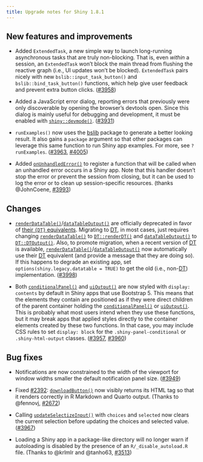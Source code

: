 ```yaml
---
title: Upgrade notes for Shiny 1.8.1
---
```


## New features and improvements

- Added `ExtendedTask`, a new simple way to launch long-running asynchronous tasks that are truly non-blocking. That is, even *within* a session, an `ExtendedTask` won't block the main thread from flushing the reactive graph (i.e., UI updates won't be blocked). `ExtendedTask` pairs nicely with new `bslib::input_task_button()` and `bslib::bind_task_button()` functions, which help give user feedback and prevent extra button clicks. ([#3958](https://github.com/rstudio/shiny/issues/3958))

- Added a JavaScript error dialog, reporting errors that previously were only discoverable by opening the browser's devtools open. Since this dialog is mainly useful for debugging and development, it must be enabled with [`shiny::devmode()`](./devmode.html). ([#3931](https://github.com/rstudio/shiny/issues/3931))

- `runExamples()` now uses the [bslib](https://rstudio.github.io/bslib/) package to generate a better looking result. It also gains a `package` argument so that other packages can leverage this same function to run Shiny app examples. For more, see `?runExamples`. ([#3963](https://github.com/rstudio/shiny/issues/3963), [#4005](https://github.com/rstudio/shiny/issues/4005))

- Added [`onUnhandledError()`](./onFlush.html) to register a function that will be called when an unhandled error occurs in a Shiny app. Note that this handler doesn't stop the error or prevent the session from closing, but it can be used to log the error or to clean up session-specific resources. (thanks @JohnCoene, [#3993](https://github.com/rstudio/shiny/issues/3993))

## Changes

- [`renderDataTable()`](./renderDataTable.html)/[`dataTableOutput()`](./renderDataTable.html) are officially deprecated in favor of [their `{DT}` equivalents](https://rstudio.github.io/DT/shiny.html). Migrating to [DT](https://github.com/rstudio/DT), in most cases, just requires changing [`renderDataTable()`](./renderDataTable.html) to [`DT::renderDT()`](https://rdrr.io/pkg/DT/man/dataTableOutput.html) and [`dataTableOutput()`](./renderDataTable.html) to [`DT::DTOutput()`](https://rdrr.io/pkg/DT/man/dataTableOutput.html). Also, to promote migration, when a recent version of [DT](https://github.com/rstudio/DT) is available, [`renderDataTable()`](./renderDataTable.html)/[`dataTableOutput()`](./renderDataTable.html) now automatically use their [DT](https://github.com/rstudio/DT) equivalent (and provide a message that they are doing so). If this happens to degrade an existing app, set `options(shiny.legacy.datatable = TRUE)` to get the old (i.e., non-[DT](https://github.com/rstudio/DT)) implementation. ([#3998](https://github.com/rstudio/shiny/issues/3998))

- Both [`conditionalPanel()`](./conditionalPanel.html) and [`uiOutput()`](./htmlOutput.html) are now styled with `display: contents` by default in Shiny apps that use Bootstrap 5. This means that the elements they contain are positioned as if they were direct children of the parent container holding the [`conditionalPanel()`](./conditionalPanel.html) or [`uiOutput()`](./htmlOutput.html). This is probably what most users intend when they use these functions, but it may break apps that applied styles directly to the container elements created by these two functions. In that case, you may include CSS rules to set `display: block` for the `.shiny-panel-conditional` or `.shiny-html-output` classes. ([#3957](https://github.com/rstudio/shiny/issues/3957), [#3960](https://github.com/rstudio/shiny/issues/3960))

## Bug fixes

- Notifications are now constrained to the width of the viewport for window widths smaller the default notification panel size. ([#3949](https://github.com/rstudio/shiny/issues/3949))

- Fixed [#2392](https://github.com/rstudio/shiny/issues/2392): [`downloadButton()`](./downloadButton.html) now visibly returns its HTML tag so that it renders correctly in R Markdown and Quarto output. (Thanks to @fennovj, [#2672](https://github.com/rstudio/shiny/issues/2672))

- Calling [`updateSelectizeInput()`](./updateSelectInput.html) with `choices` and `selected` now clears the current selection before updating the choices and selected value. ([#3967](https://github.com/rstudio/shiny/issues/3967))

- Loading a Shiny app in a package-like directory will no longer warn if autoloading is disabled by the presence of an `R/_disable_autoload.R` file. (Thanks to @krlmlr and @tanho63, [#3513](https://github.com/rstudio/shiny/issues/3513))

